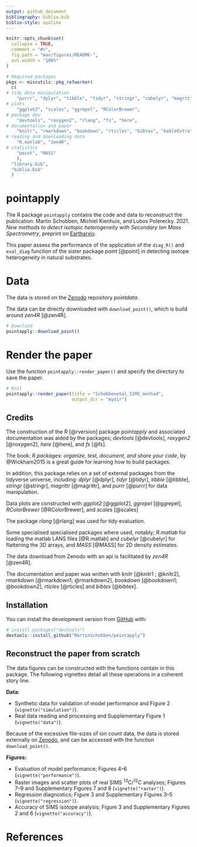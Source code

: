 ```yaml
---
output: github_document
bibliography: biblio.bib
biblio-style: apalike
---
```


<!-- README.md is generated from README.Rmd. Please edit that file -->

```r
knitr::opts_chunk$set(
  collapse = TRUE,
  comment = "#>",
  fig.path = "man/figures/README-",
  out.width = "100%"
)
```


```r
# Required packages
pkgs <- miscutils::pkg_refworker(
  c(
# tidy data manipulation    
    "purrr", "dplyr", "tibble", "tidyr", "stringr", "cubelyr", "magrittr", 
# plots
    "ggplot2", "scales", "ggrepel", "RColorBrewer",
# package dev
    "devtools", "roxygen2", "rlang", "fs", "here",
# documentation and paper
    "knitr", "rmarkdown", "bookdown", "rticles", "bibtex", "kableExtra",
# reading and downloading data
    "R.matlab", "zen4R",
# statistics
    "point", "MASS"
    ),
  "library.bib",
  "biblio.bib"
  )
```

# pointapply

<!-- badges: start -->
<!-- badges: end -->

The R package `pointapply` contains the code and data to reconstruct the publication: Martin Schobben, Michiel Kienhuis, and Lubos Polerecky. 2021. *New methods to detect isotopic heterogeneity with Secondary Ion Mass Spectrometry*, preprint on [Eartharxiv](https://eartharxiv.org/).

This paper assess the performance of the application of the `diag_R()` and `eval_diag` function of the sister package *point* [@point] in detecting isotope heterogeneity in natural substrates. 

# Data

The data is stored on the [Zenodo](https://doi.org/10.5281/zenodo.4580159) repository *pointdata*.

The data can be directly downloaded with `download_point()`, which is build around *zen4R* [@zen4R].

``` r
# Download
pointapply::download_point()
```

# Render the paper

Use the function `pointapply::render_paper()` and specify the directory to save the paper.


``` r
# Knit
pointapply::render_paper(title = "Schobbenetal_SIMS_method", 
                         output_dir = "mydir")
```

## Credits

The construction of the R [@rversion] package *pointapply* and associated documentation was aided by the packages; *devtools* [@devtools], *roxygen2* [@roxygen2], *here* [@here], and *fs* [@fs].

The book: *R packages: organize, test, document, and share your code*, by @Wickham2015 is a great guide for learning how to build packages. 

In addition, this package relies on a set of external packages from the tidyverse universe, including: *dplyr* [@dplyr], *tidyr* [@tidyr], *tibble* [@tibble], *stringr* [@stringr], *magrittr* [@magrittr], and *purrr* [@purrr] for data manipulation.

Data plots are constructed with *ggplot2* [@ggplot2], *ggrepel* [@ggrepel], *RColorBrewer* [@RColorBrewer], and *scales* [@scales]

The package *rlang* [@rlang] was used for tidy evaluation.

Some specialised specialised packages where used, notably; *R.matlab* for loading the matlab LANS files [@R.matlab] and *cubelyr* [@cubelyr] for flattening the 3D arrays, and *MASS* [@MASS] for 2D density estimates.

The data download from Zenodo with an api is facilitated by *zen4R* [@zen4R].

The documentation and paper was written with *knitr* [@knitr1 ; @knitr2], *rmarkdown* [@rmarkdown1; @rmarkdown2], *bookdown* [@bookdown1; @bookdown2], *rticles* [@rticles] and *bibtex* [@bibtex].


## Installation

You can install the development version from [GitHub](https://github.com/) with:

``` r
# install.packages("devtools")
devtools::install_github("MartinSchobben/pointapply")
```


## Reconstruct the paper from scratch

The data figures can be constructed with the functions contain in this package. The following vignettes detail all these operations in a coherent story line.

**Data:**

*   Synthetic data for validation of model performance and Figure 2 (`vignette("simulation")`).
*   Real data reading and processing and Supplementary Figure 1 (`vignette("data")`).

Because of the excessive file-sizes of ion count data, the data is stored externally on [Zenodo](https://doi.org/10.5281/zenodo.4564170), and can be accessed with the function `download_point()`.

**Figures:**

*   Evaluation of model performance; Figures 4--6 (`vignette("performance")`).
*   Raster images and scatter plots of real SIMS ^13^C/^12^C analyses; Figures 7--9 and Supplementary Figures 7 and 8 (`vignette("raster")`).
*   Regression diagnostics; Figure 3 and Supplementary Figures 3--5 (`vignette("regression")`).
*   Accuracy of SIMS isotope analysis; Figure 3 and Supplementary Figures 2 and 6 (`vignette("accuracy")`).

# References
